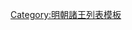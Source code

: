 {{ming|title=明朝沁水國諸王|ed=沁水國|head=[[宣德]]三年（[[1428年]]）封。|
{{ming/title}}
{{ming/list|沁水悼懷王|[[朱佶熅]]|朱模、庶六子|[[1428年]]—[[1439年]]|宣德三年封。[[正统 (年号)|正統]]四年薨。}}
{{ming/list|沁水安惠王|[[朱幼塐]]|朱佶熅、嫡一子|[[1448年]]—[[1471年]]|正統十三年襲封。[[成化]]七年薨。}}
{{ming/list|沁水端懿王|[[朱詮鐕]]|朱幼塐、嫡一子|[[1476年]]—[[1506年]]|成化十二年襲封。[[正德 (明朝)|正德]]元年薨。}}
{{ming/list|沁水榮穆王|[[朱勛瀶]]|朱詮鐕、嫡一子|[[1508年]]—[[1517年]]|正德三年襲封。十二年薨。}}
{{ming/list|沁水莊和王|[[朱胤欀]]|朱勛瀶、嫡一子|[[1522年]]—[[1542年]]|[[嘉靖]]元年襲封。二十一年薨。}}
{{ming/list|沁水昭定王|[[朱恬烆]]|朱胤欀、嫡一子|[[1546年]]—[[1561年]]|嘉靖二十五年襲封。四十年薨。}}
{{ming/list|沁水康僖王|[[朱珵堦]]|朱恬烆、嫡一子|[[1567年]]—[[1601年]]|[[隆庆 (明朝)|隆慶]]元年襲封。[[萬曆]]二十九年薨。}}
{{ming/list|沁水王|[[朱效鋞]]|朱珵堦、庶一子|[[1605年]]—？年|萬曆十四年封[[长子 (封号)|長子]]。三十三年襲封。}}
}}<noinclude>
[[Category:明朝諸王列表模板]]
</noinclude>